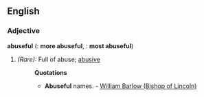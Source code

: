 ==English==

===Adjective===
'''abuseful'''  ({{compar}}: '''more abuseful''', {{superl}}: '''most abuseful''')

# ''(Rare):'' Full of abuse; [[abusive]]
#:'''Quotations'''
#:*'''Abuseful''' names. - [[w:William Barlow (Bishop of Lincoln)|William Barlow (Bishop of Lincoln)]]